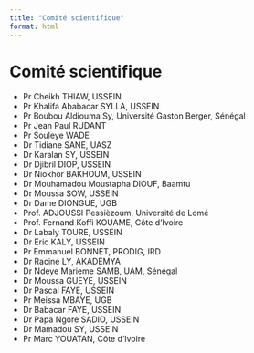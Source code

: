 ```yaml
---
title: "Comité scientifique"
format: html
---
```


# Comité scientifique

- Pr Cheikh THIAW, USSEIN  
- Pr Khalifa Ababacar SYLLA, USSEIN  
- Pr Boubou Aldiouma Sy, Université Gaston Berger, Sénégal  
- Pr Jean Paul RUDANT  
- Pr Souleye WADE  
- Dr Tidiane SANE, UASZ  
- Dr Karalan SY, USSEIN  
- Dr Djibril DIOP, USSEIN  
- Dr Niokhor BAKHOUM, USSEIN  
- Dr Mouhamadou Moustapha DIOUF, Baamtu  
- Dr Moussa SOW, USSEIN  
- Dr Dame DIONGUE, UGB  
- Prof. ADJOUSSI Pessièzoum, Université de Lomé  
- Prof. Fernand Koffi KOUAME, Côte d’Ivoire  
- Dr Labaly TOURE, USSEIN  
- Dr Eric KALY, USSEIN  
- Pr Emmanuel BONNET, PRODIG, IRD  
- Dr Racine LY, AKADEMYA  
- Dr Ndeye Marieme SAMB, UAM, Sénégal  
- Dr Moussa GUEYE, USSEIN  
- Dr Pascal FAYE, USSEIN  
- Pr Meissa MBAYE, UGB  
- Dr Babacar FAYE, USSEIN  
- Dr Papa Ngore SADIO, USSEIN  
- Dr Mamadou SY, USSEIN  
- Pr Marc YOUATAN, Côte d’Ivoire  
